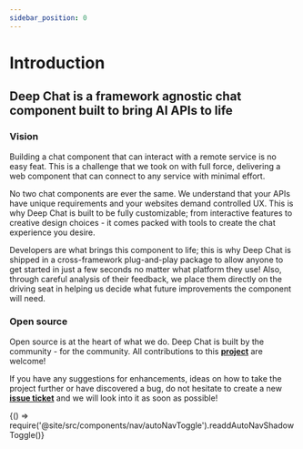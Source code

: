 ```yaml
---
sidebar_position: 0
---
```


# Introduction

<h2 id="#heading-id">Deep Chat is a framework agnostic chat component built to bring AI APIs to life</h2>

### Vision

Building a chat component that can interact with a remote service is no easy feat. This is a challenge that we took on with full force, delivering
a web component that can connect to any service with minimal effort.

No two chat components are ever the same. We understand that your APIs have unique requirements and your websites demand controlled UX.
This is why Deep Chat is built to be fully customizable; from interactive features to creative design choices - it comes packed with tools to create
the chat experience you desire.

Developers are what brings this component to life; this is why Deep Chat is shipped in a cross-framework plug-and-play package to allow anyone to get started in just a few seconds
no matter what platform they use! Also, through careful analysis of their feedback, we place them directly on the driving seat in helping us decide what future improvements the component
will need.

### Open source

Open source is at the heart of what we do. Deep Chat is built by the community - for the community. All contributions to this [**project**](https://github.com/OvidijusParsiunas/deep-chat) are welcome!

If you have any suggestions for enhancements, ideas on how to take the project further or have discovered a bug, do not hesitate to create a new [**issue ticket**](https://github.com/OvidijusParsiunas/deep-chat/issues/new) and we will look into it as soon as possible!


<BrowserOnly>{() => require('@site/src/components/nav/autoNavToggle').readdAutoNavShadowToggle()}</BrowserOnly>
